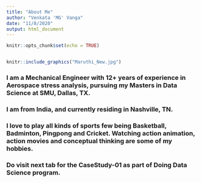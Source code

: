 ```yaml
---
title: "About Me"
author: "Venkata 'MG' Vanga"
date: "11/8/2020"
output: html_document
---
```


```r
knitr::opts_chunk$set(echo = TRUE)
```

<div style = "float:left; position:relative; top: -0px;">

```r
knitr::include_graphics("Maruthi_New.jpg")
```
<p>
###   I am a Mechanical Engineer with 12+ years of experience in Aerospace stress analysis, pursuing my Masters in Data Science at SMU, Dallas, TX.

###   I am from India, and currently residing in Nashville, TN. 
###   I love to play all kinds of sports few being Basketball, Badminton, Pingpong and Cricket. Watching action animation, action movies and conceptual thinking are some of my hobbies.

### Do visit next tab for the CaseStudy-01 as part of Doing Data Science program.
</p>
</div>


